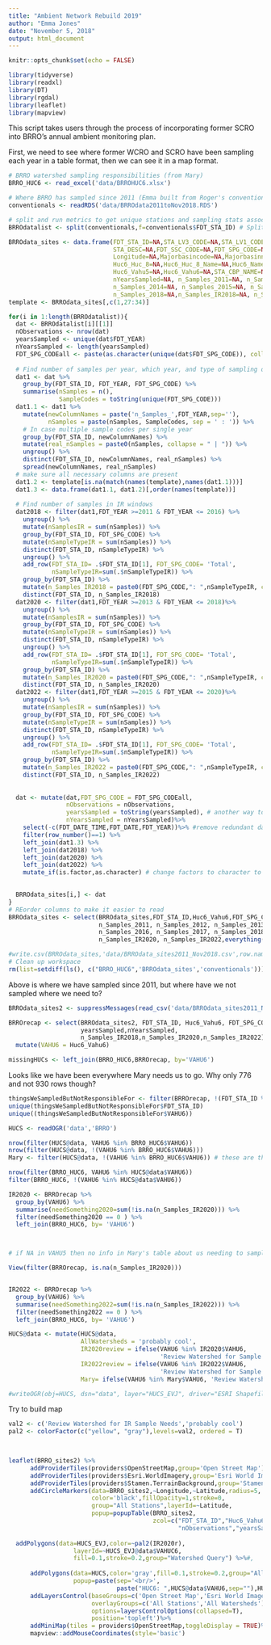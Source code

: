 ```yaml
---
title: "Ambient Network Rebuild 2019"
author: "Emma Jones"
date: "November 5, 2018"
output: html_document
---
```


```r
knitr::opts_chunk$set(echo = FALSE)

library(tidyverse)
library(readxl)
library(DT)
library(rgdal)
library(leaflet)
library(mapview)

```

This script takes users through the process of incorporating former SCRO into BRRO's annual ambient monitoring plan. 

First, we need to see where former WCRO and SCRO have been sampling each year in a table format, then we can see it in a map format.

```r
# BRRO watershed sampling responsibilities (from Mary)
BRRO_HUC6 <- read_excel('data/BRROHUC6.xlsx')

# Where BRRO has sampled since 2011 (Emma built from Roger's conventionals 2011-2016 and additional conventional pull 2017- Nov 5 2018)
conventionals <- readRDS('data/BRROdata2011toNov2018.RDS')
```

```r
# split and run metrics to get unique stations and sampling stats associated
BRROdatalist <- split(conventionals,f=conventionals$FDT_STA_ID) # Split before FDT_STA_ID becomes factor

BRROdata_sites <- data.frame(FDT_STA_ID=NA,STA_LV3_CODE=NA,STA_LV1_CODE=NA,STA_REC_CODE=NA,Deq_Region=NA,
                             STA_DESC=NA,FDT_SSC_CODE=NA,FDT_SPG_CODE=NA,STA_LV2_CODE=NA,Latitude=NA,
                             Longitude=NA,Majorbasincode=NA,Majorbasinname=NA,Basin=NA,Subbasin=NA,
                             Huc6_Huc_8=NA,Huc6_Huc_8_Name=NA,Huc6_Name=NA,Huc6_Huc_12=NA,Huc6_Huc_12_Name=NA,
                             Huc6_Vahu5=NA,Huc6_Vahu6=NA,STA_CBP_NAME=NA,nObservations=NA,yearsSampled=NA,
                             nYearsSampled=NA, n_Samples_2011=NA, n_Samples_2012=NA, n_Samples_2013=NA,
                             n_Samples_2014=NA, n_Samples_2015=NA, n_Samples_2016=NA, n_Samples_2017=NA, 
                             n_Samples_2018=NA,n_Samples_IR2018=NA, n_Samples_IR2020=NA, n_Samples_IR2022=NA)
template <- BRROdata_sites[,c(1,27:34)]

for(i in 1:length(BRROdatalist)){
  dat <- BRROdatalist[i][[1]]
  nObservations <- nrow(dat)
  yearsSampled <- unique(dat$FDT_YEAR)
  nYearsSampled <- length(yearsSampled)
  FDT_SPG_CODEall <- paste(as.character(unique(dat$FDT_SPG_CODE)), collapse = ', ') # combine different sampling codes if present
  
  # Find number of samples per year, which year, and type of sampling occurred at each site
  dat1 <- dat %>%
    group_by(FDT_STA_ID, FDT_YEAR, FDT_SPG_CODE) %>%
    summarise(nSamples = n(),
              SampleCodes = toString(unique(FDT_SPG_CODE))) 
  dat1.1 <- dat1 %>%
    mutate(newColumnNames = paste('n_Samples_',FDT_YEAR,sep=''),
           nSamples = paste(nSamples, SampleCodes, sep = ' : ')) %>%
    # In case multiple sample codes per single year
    group_by(FDT_STA_ID, newColumnNames) %>%
    mutate(real_nSamples = paste0(nSamples, collapse = " | ")) %>%
    ungroup() %>%
    distinct(FDT_STA_ID, newColumnNames, real_nSamples) %>%
    spread(newColumnNames, real_nSamples)
  # make sure all necessary columns are present
  dat1.2 <- template[is.na(match(names(template),names(dat1.1)))]
  dat1.3 <- data.frame(dat1.1, dat1.2)[,order(names(template))] 
  
  # Find number of samples in IR windows 
  dat2018 <- filter(dat1,FDT_YEAR >=2011 & FDT_YEAR <= 2016) %>%
    ungroup() %>%
    mutate(nSamplesIR = sum(nSamples)) %>%
    group_by(FDT_STA_ID, FDT_SPG_CODE) %>%
    mutate(nSampleTypeIR = sum(nSamples)) %>%
    distinct(FDT_STA_ID, nSampleTypeIR) %>%
    ungroup() %>%
    add_row(FDT_STA_ID= .$FDT_STA_ID[1], FDT_SPG_CODE= 'Total',
            nSampleTypeIR=sum(.$nSampleTypeIR)) %>%
    group_by(FDT_STA_ID) %>%
    mutate(n_Samples_IR2018 = paste0(FDT_SPG_CODE,": ",nSampleTypeIR, collapse = " | ")) %>%
    distinct(FDT_STA_ID, n_Samples_IR2018)
  dat2020 <- filter(dat1,FDT_YEAR >=2013 & FDT_YEAR <= 2018)%>%
    ungroup() %>%
    mutate(nSamplesIR = sum(nSamples)) %>%
    group_by(FDT_STA_ID, FDT_SPG_CODE) %>%
    mutate(nSampleTypeIR = sum(nSamples)) %>%
    distinct(FDT_STA_ID, nSampleTypeIR) %>%
    ungroup() %>%
    add_row(FDT_STA_ID= .$FDT_STA_ID[1], FDT_SPG_CODE= 'Total',
            nSampleTypeIR=sum(.$nSampleTypeIR)) %>%
    group_by(FDT_STA_ID) %>%
    mutate(n_Samples_IR2020 = paste0(FDT_SPG_CODE,": ",nSampleTypeIR, collapse = " | ")) %>%
    distinct(FDT_STA_ID, n_Samples_IR2020)
  dat2022 <- filter(dat1,FDT_YEAR >=2015 & FDT_YEAR <= 2020)%>%
    ungroup() %>%
    mutate(nSamplesIR = sum(nSamples)) %>%
    group_by(FDT_STA_ID, FDT_SPG_CODE) %>%
    mutate(nSampleTypeIR = sum(nSamples)) %>%
    distinct(FDT_STA_ID, nSampleTypeIR) %>%
    ungroup() %>%
    add_row(FDT_STA_ID= .$FDT_STA_ID[1], FDT_SPG_CODE= 'Total',
            nSampleTypeIR=sum(.$nSampleTypeIR)) %>%
    group_by(FDT_STA_ID) %>%
    mutate(n_Samples_IR2022 = paste0(FDT_SPG_CODE,": ",nSampleTypeIR, collapse = " | ")) %>%
    distinct(FDT_STA_ID, n_Samples_IR2022)
  
  
  dat <- mutate(dat,FDT_SPG_CODE = FDT_SPG_CODEall,
                nObservations = nObservations,
                yearsSampled = toString(yearsSampled), # another way to collapse strings to single string
                nYearsSampled = nYearsSampled)%>%
    select(-c(FDT_DATE_TIME,FDT_DATE,FDT_YEAR))%>% #remove redundant date/time info
    filter(row_number()==1) %>%
    left_join(dat1.3) %>%
    left_join(dat2018) %>%
    left_join(dat2020) %>%
    left_join(dat2022) %>%
    mutate_if(is.factor,as.character) # change factors to character to easily attach to BRROdata_sites without losing info

  
  BRROdata_sites[i,] <- dat
}
# REorder columns to make it easier to read
BRROdata_sites <- select(BRROdata_sites,FDT_STA_ID,Huc6_Vahu6,FDT_SPG_CODE,nObservations,yearsSampled,nYearsSampled,
                         n_Samples_2011, n_Samples_2012, n_Samples_2013, n_Samples_2014, n_Samples_2015, 
                         n_Samples_2016, n_Samples_2017, n_Samples_2018,n_Samples_2018,n_Samples_IR2018, 
                         n_Samples_IR2020, n_Samples_IR2022,everything())

#write.csv(BRROdata_sites,'data/BRROdata_sites2011_Nov2018.csv',row.names = F)
# Clean up workspace
rm(list=setdiff(ls(), c("BRRO_HUC6",'BRROdata_sites','conventionals')))
```



Above is where we have sampled since 2011, but where have we not sampled where we need to?

```r
BRROdata_sites2 <- suppressMessages(read_csv('data/BRROdata_sites2011_Nov2018.csv'))

BRROrecap <- select(BRROdata_sites2, FDT_STA_ID, Huc6_Vahu6, FDT_SPG_CODE,
                    yearsSampled,nYearsSampled,
                    n_Samples_IR2018,n_Samples_IR2020,n_Samples_IR2022) %>%
  mutate(VAHU6 = Huc6_Vahu6)

missingHUCs <- left_join(BRRO_HUC6,BRROrecap, by='VAHU6')

```

Looks like we have been everywhere Mary needs us to go. Why only 776 and not 930 rows though?

```r
thingsWeSampledButNotResponsibleFor <- filter(BRROrecap, !(FDT_STA_ID %in% missingHUCs$FDT_STA_ID))
unique(thingsWeSampledButNotResponsibleFor$FDT_STA_ID)
unique((thingsWeSampledButNotResponsibleFor$VAHU6))
```


```r
HUCS <- readOGR('data','BRRO')

nrow(filter(HUCS@data, VAHU6 %in% BRRO_HUC6$VAHU6))
nrow(filter(HUCS@data, !(VAHU6 %in% BRRO_HUC6$VAHU6)))
Mary <- filter(HUCS@data, !(VAHU6 %in% BRRO_HUC6$VAHU6)) # these are the watersheds that Mary doesn't have as BRRO needing to sample but are attributed to BRRO in Assessment layer. Need attention.

nrow(filter(BRRO_HUC6, VAHU6 %in% HUCS@data$VAHU6))
filter(BRRO_HUC6, !(VAHU6 %in% HUCS@data$VAHU6))
```


```r
IR2020 <- BRROrecap %>%
  group_by(VAHU6) %>%
  summarise(needSomething2020=sum(!is.na(n_Samples_IR2020))) %>%
  filter(needSomething2020 == 0 ) %>%
  left_join(BRRO_HUC6, by= 'VAHU6')



# if NA in VAHU5 then no info in Mary's table about us needing to sample but if there is data then that means that we haven't been there and need data from watershed for 2020 IR

View(filter(BRROrecap, is.na(n_Samples_IR2020)))


IR2022 <- BRROrecap %>%
  group_by(VAHU6) %>%
  summarise(needSomething2022=sum(!is.na(n_Samples_IR2022))) %>%
  filter(needSomething2022 == 0 ) %>%
  left_join(BRRO_HUC6, by= 'VAHU6')

HUCS@data <- mutate(HUCS@data, 
                    AllWatersheds = 'probably cool', 
                    IR2020review = ifelse(VAHU6 %in% IR2020$VAHU6, 
                                          'Review Watershed for Sample Needs','probably cool'),
                    IR2022review = ifelse(VAHU6 %in% IR2022$VAHU6, 
                                          'Review Watershed for Sample Needs','probably cool'),
                    Mary= ifelse(VAHU6 %in% Mary$VAHU6, 'Review Watershed for Sample Needs','probably cool'))

#writeOGR(obj=HUCS, dsn="data", layer="HUCS_EVJ", driver="ESRI Shapefile") 

```



















Try to build map


```r
val2 <- c('Review Watershed for IR Sample Needs','probably cool')
pal2 <- colorFactor(c("yellow", "gray"),levels=val2, ordered = T)
 


leaflet(BRRO_sites2) %>%
      addProviderTiles(providers$OpenStreetMap,group='Open Street Map')%>%
      addProviderTiles(providers$Esri.WorldImagery,group='Esri World Imagery')%>%
      addProviderTiles(providers$Stamen.TerrainBackground,group='Stamen Terrain Background')%>%
      addCircleMarkers(data=BRRO_sites2,~Longitude,~Latitude,radius=5,
                       color='black',fillOpacity=1,stroke=0,
                       group="All Stations",layerId=~Latitude,
                       popup=popupTable(BRRO_sites2,
                                        zcol=c("FDT_STA_ID","Huc6_Vahu6","FDT_SPG_CODE",
                                               "nObservations","yearsSampled")))%>% hideGroup('All Stations')%>%
  
  addPolygons(data=HUCS_EVJ,color=~pal2(IR2020r),
                  layerId=~HUCS_EVJ@data$VAHUC6,
                  fill=0.1,stroke=0.2,group="Watershed Query") %>%#,
       
      addPolygons(data=HUCS,color='gray',fill=0.1,stroke=0.2,group="All Watersheds",
                  popup=paste(sep='<br/>',
                              paste("HUC6: ",HUCS@data$VAHU6,sep=""),HUCS@data$VaName))%>%hideGroup('All Watersheds')%>%
      addLayersControl(baseGroups=c('Open Street Map','Esri World Imagery','Stamen Terrain Background'),
                       overlayGroups=c('All Stations','All Watersheds'),
                       options=layersControlOptions(collapsed=T),
                       position='topleft')%>%
      addMiniMap(tiles = providers$OpenStreetMap,toggleDisplay = TRUE)%>%
      mapview::addMouseCoordinates(style='basic')
```
